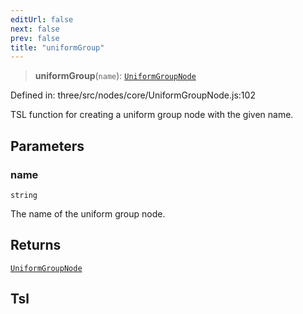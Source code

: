 ```yaml
---
editUrl: false
next: false
prev: false
title: "uniformGroup"
---
```


> **uniformGroup**(`name`): [`UniformGroupNode`](../classes/Three.WebGPU.UniformGroupNode.html)

Defined in: three/src/nodes/core/UniformGroupNode.js:102

TSL function for creating a uniform group node with the given name.

## Parameters

### name

`string`

The name of the uniform group node.

## Returns

[`UniformGroupNode`](../classes/Three.WebGPU.UniformGroupNode.html)

## Tsl
